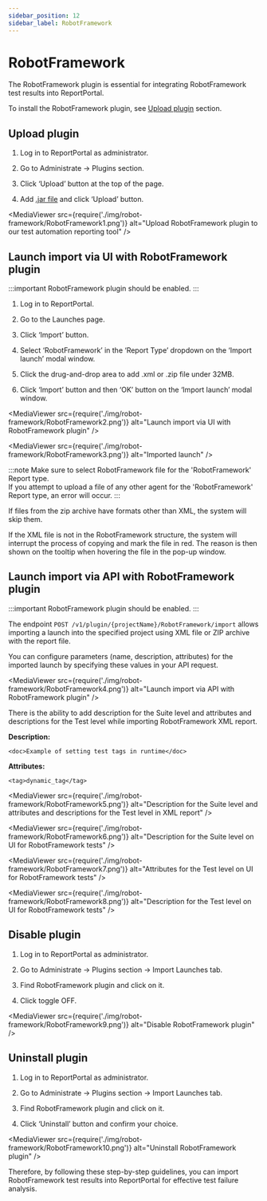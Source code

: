 ```yaml
---
sidebar_position: 12
sidebar_label: RobotFramework
---
```


# RobotFramework

The RobotFramework plugin is essential for integrating RobotFramework test results into ReportPortal.

To install the RobotFramework plugin, see [Upload plugin](/plugins/ManagePlugins#upload-plugin) section.

## Upload plugin

1. Log in to ReportPortal as administrator.

2. Go to Administrate -> Plugins section.

3. Click ‘Upload’ button at the top of the page.

4. Add [.jar file](https://github.com/reportportal/plugin-import-robot/packages) and click ‘Upload’ button.

<MediaViewer src={require('./img/robot-framework/RobotFramework1.png')} alt="Upload RobotFramework plugin to our test automation reporting tool" />

## Launch import via UI with RobotFramework plugin

:::important
RobotFramework plugin should be enabled.
:::

1. Log in to ReportPortal.

2. Go to the Launches page.

3. Click ‘Import’ button.

4. Select ‘RobotFramework’ in the ‘Report Type’ dropdown on the ‘Import launch’ modal window.

5. Click the drug-and-drop area to add .xml or .zip file under 32MB.

6. Click ‘Import’ button and then ‘OK’ button on the ‘Import launch’ modal window.

<MediaViewer src={require('./img/robot-framework/RobotFramework2.png')} alt="Launch import via UI with RobotFramework plugin" />

<MediaViewer src={require('./img/robot-framework/RobotFramework3.png')} alt="Imported launch" />

:::note
Make sure to select RobotFramework file for the 'RobotFramework' Report type.<br />
If you attempt to upload a file of any other agent for the 'RobotFramework' Report type, an error will occur.
:::

If files from the zip archive have formats other than XML, the system will skip them.

If the XML file is not in the RobotFramework structure, the system will interrupt the process of copying and mark the file in red. The reason is then shown on the tooltip when hovering the file in the pop-up window.

<MediaViewer src="https://youtu.be/XKFmA0o-BYg" alt="Upload and manage RobotFramework plugin" type="video" />

## Launch import via API with RobotFramework plugin

:::important
RobotFramework plugin should be enabled.
:::

The endpoint ```POST /v1/plugin/{projectName}/RobotFramework/import``` allows importing a launch into the specified project using XML file or ZIP archive with the report file.

You can configure parameters (name, description, attributes) for the imported launch by specifying these values in your API request.

<MediaViewer src={require('./img/robot-framework/RobotFramework4.png')} alt="Launch import via API with RobotFramework plugin" />

There is the ability to add description for the Suite level and attributes and descriptions for the Test level while importing RobotFramework XML report.

**Description:**

```<doc>Example of setting test tags in runtime</doc>```

**Attributes:**

```<tag>dynamic_tag</tag>```

<MediaViewer src={require('./img/robot-framework/RobotFramework5.png')} alt="Description for the Suite level and attributes and descriptions for the Test level in XML report" />

<MediaViewer src={require('./img/robot-framework/RobotFramework6.png')} alt="Description for the Suite level on UI for RobotFramework tests" />

<MediaViewer src={require('./img/robot-framework/RobotFramework7.png')} alt="Attributes for the Test level on UI for RobotFramework tests" />

<MediaViewer src={require('./img/robot-framework/RobotFramework8.png')} alt="Description for the Test level on UI for RobotFramework tests" />

<MediaViewer src="https://youtu.be/lxcWl6u6yUo" alt="Launch import via API with RobotFramework plugin in our test results dashboard" type="video" />

## Disable plugin

1. Log in to ReportPortal as administrator.

2. Go to Administrate -> Plugins section -> Import Launches tab.

3. Find RobotFramework plugin and click on it.

4. Click toggle OFF.

<MediaViewer src={require('./img/robot-framework/RobotFramework9.png')} alt="Disable RobotFramework plugin" />

## Uninstall plugin

1. Log in to ReportPortal as administrator.

2. Go to Administrate -> Plugins section -> Import Launches tab.

3. Find RobotFramework plugin and click on it.

4. Click ‘Uninstall’ button and confirm your choice.

<MediaViewer src={require('./img/robot-framework/RobotFramework10.png')} alt="Uninstall RobotFramework plugin" />

Therefore, by following these step-by-step guidelines, you can import RobotFramework test results into ReportPortal for effective test failure analysis.
